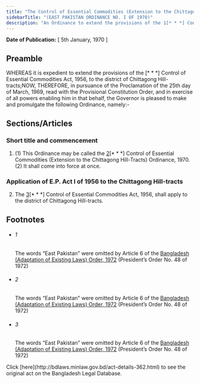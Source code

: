 ```yaml
---
title: "The Control of Essential Commodities (Extension to the Chittagong Hill-Tracts) Ordinance, 1970 (East Pakistan Ordinance)"
sidebarTitle: "(EAST PAKISTAN ORDINANCE NO. I OF 1970)"
description: "An Ordinance to extend the provisions of the 1[* * *] Control of Essential Commodities Act, 1956, to the district of Chittagong Hill-tracts."
---
```


**Date of Publication:** [ 5th January, 1970 ]

## Preamble

WHEREAS it is expedient to extend the provisions of the [\* \* \*] Control of Essential Commodities Act, 1956, to the district of Chittagong Hill-tracts;NOW, THEREFORE, in pursuance of the Proclamation of the 25th day of March, 1969, read with the Provisional Constitution Order, and in exercise of all powers enabling him in that behalf, the Governor is pleased to make and promulgate the following Ordinance, namely:-

## Sections/Articles

### Short title and commencement

1. (1) This Ordinance may be called the [2](1)[\* \* \*] Control of Essential Commodities (Extension to the Chittagong Hill-Tracts) Ordinance, 1970.(2) It shall come into force at once.

### Application of E.P. Act I of 1956 to the Chittagong Hill-tracts

2. The [3](1)[\* \* \*] Control of Essential Commodities Act, 1956, shall apply to the district of Chittagong Hill-tracts.

## Footnotes

- ###### 1

  The words “East Pakistan” were omitted by Article 6 of the [Bangladesh (Adaptation of Existing Laws) Order, 1972](/act-388.html "Bangladesh (Adaptation of Existing Laws) Order, 1972 ") (President’s Order No. 48 of 1972)

- ###### 2

  The words “East Pakistan” were omitted by Article 6 of the [Bangladesh (Adaptation of Existing Laws) Order, 1972](/act-388.html "Bangladesh (Adaptation of Existing Laws) Order, 1972 ") (President’s Order No. 48 of 1972)

- ###### 3

  The words “East Pakistan” were omitted by Article 6 of the [Bangladesh (Adaptation of Existing Laws) Order, 1972](/act-388.html "Bangladesh (Adaptation of Existing Laws) Order, 1972 ") (President’s Order No. 48 of 1972)

<Note>
  Click [here](http://bdlaws.minlaw.gov.bd/act-details-362.html) to see the original act on the Bangladesh Legal Database.
</Note>
